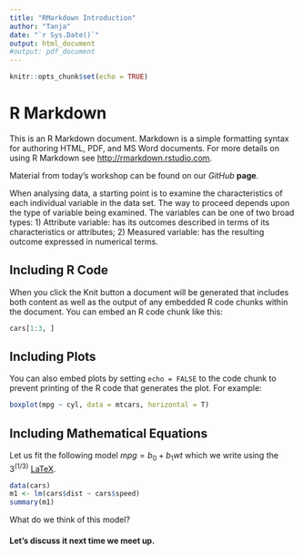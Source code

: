 ```yaml
---
title: "RMarkdown Introduction"
author: "Tanja"
date: "`r Sys.Date()`"
output: html_document
#output: pdf_document
---
```


```r
knitr::opts_chunk$set(echo = TRUE)
```

# R Markdown

This is an R Markdown document. Markdown is a simple formatting syntax for authoring HTML, PDF, and MS Word documents. For more details on using R Markdown see <http://rmarkdown.rstudio.com>.

Material from today's workshop can be found on our *GitHub* **page**.

When analysing data, a starting point is to examine the characteristics of each individual variable in the data set. The way to proceed depends upon the type of variable being examined. The variables can be one of two broad types:
1) Attribute variable: has its outcomes described in terms of its characteristics or attributes; 
2) Measured variable: has the resulting outcome expressed in numerical terms. 

## Including R Code

When you click the Knit button a document will be generated that includes both content as well as the output of any embedded R code chunks within the document. You can embed an R code chunk like this:

```r
cars[1:3, ]
```

## Including Plots

You can also embed plots by setting `echo = FALSE` to the code chunk to prevent printing of the R code that generates the plot. For example:

```r
boxplot(mpg ~ cyl, data = mtcars, horizontal = T)
```

## Including Mathematical Equations

Let us fit the following model $mpg = b_0 + b_1wt$ which we write using the $3^{(1/3)}$ [LaTeX](https://en.wikibooks.org/wiki/LaTeX/Mathematics).
```r
data(cars)
m1 <- lm(cars$dist ~ cars$speed)
summary(m1)
```

What do we think of this model?

#### **Let's discuss it next time we meet up.**

